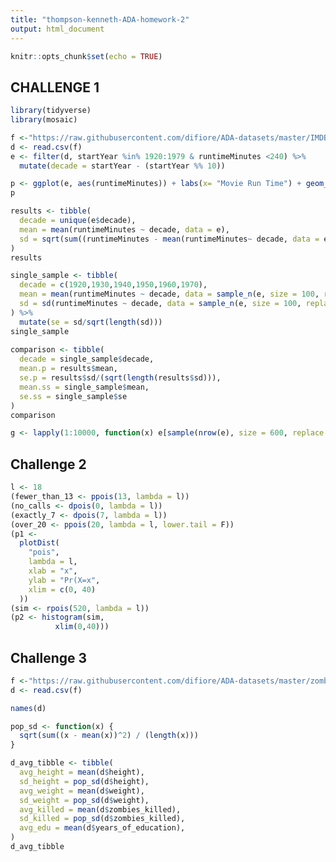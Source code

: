 ```yaml
---
title: "thompson-kenneth-ADA-homework-2"
output: html_document
---
```


```r
knitr::opts_chunk$set(echo = TRUE)
```

## CHALLENGE 1

```r

library(tidyverse)
library(mosaic)

f <-"https://raw.githubusercontent.com/difiore/ADA-datasets/master/IMDB-movies.csv"
d <- read.csv(f)
e <- filter(d, startYear %in% 1920:1979 & runtimeMinutes <240) %>%
  mutate(decade = startYear - (startYear %% 10))

p <- ggplot(e, aes(runtimeMinutes)) + labs(x= "Movie Run Time") + geom_histogram() + facet_wrap( ~ decade)
p

results <- tibble(
  decade = unique(e$decade),
  mean = mean(runtimeMinutes ~ decade, data = e), 
  sd = sqrt(sum((runtimeMinutes - mean(runtimeMinutes~ decade, data = e))^2 ~ decade, data = e) / favstats(runtimeMinutes ~ decade, data = e)$n)
)
results

single_sample <- tibble(
  decade = c(1920,1930,1940,1950,1960,1970),
  mean = mean(runtimeMinutes ~ decade, data = sample_n(e, size = 100, replace = FALSE)),
  sd = sd(runtimeMinutes ~ decade, data = sample_n(e, size = 100, replace = FALSE))
) %>% 
  mutate(se = sd/sqrt(length(sd)))
single_sample
                        
comparison <- tibble(
  decade = single_sample$decade,
  mean.p = results$mean,
  se.p = results$sd/(sqrt(length(results$sd))),
  mean.ss = single_sample$mean,
  se.ss = single_sample$se
)
comparison

g <- lapply(1:10000, function(x) e[sample(nrow(e), size = 600, replace = F),])

```

## Challenge 2

```r
l <- 18
(fewer_than_13 <- ppois(13, lambda = l))
(no_calls <- dpois(0, lambda = l))
(exactly_7 <- dpois(7, lambda = l))  
(over_20 <- ppois(20, lambda = l, lower.tail = F))
(p1 <-
  plotDist(
    "pois",
    lambda = l,
    xlab = "x",
    ylab = "Pr(X=x",
    xlim = c(0, 40)
  ))
(sim <- rpois(520, lambda = l))
(p2 <- histogram(sim,
          xlim(0,40)))

```

## Challenge 3

``` r
f <-"https://raw.githubusercontent.com/difiore/ADA-datasets/master/zombies.csv"
d <- read.csv(f)

names(d)

pop_sd <- function(x) {
  sqrt(sum((x - mean(x))^2) / (length(x)))
}

d_avg_tibble <- tibble(
  avg_height = mean(d$height),
  sd_height = pop_sd(d$height),
  avg_weight = mean(d$weight),
  sd_weight = pop_sd(d$weight),
  avg_killed = mean(d$zombies_killed),
  sd_killed = pop_sd(d$zombies_killed),
  avg_edu = mean(d$years_of_education),
)
d_avg_tibble

```
